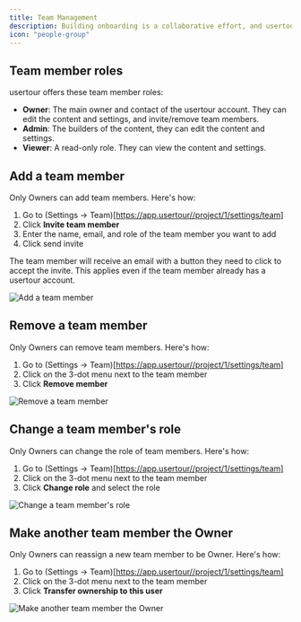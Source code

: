 ```yaml
---
title: Team Management
description: Building onboarding is a collaborative effort, and usertour lets you add your team to the same account so you can all work together on building the content.
icon: "people-group"
---
```

## Team member roles

usertour offers these team member roles:

- **Owner**: The main owner and contact of the usertour account. They can edit the content and settings, and invite/remove team members.
- **Admin**: The builders of the content, they can edit the content and settings.
- **Viewer**: A read-only role. They can view the content and settings. 

## Add a team member

Only Owners can add team members. Here's how:

1. Go to (Settings -> Team)[https://app.usertour//project/1/settings/team]
2. Click **Invite team member**
3. Enter the name, email, and role of the team member you want to add
4. Click send invite

The team member will receive an email with a button they need to click to accept the invite. This applies even if the team member already has a usertour account.

![Add a team member](https://r3.usertour.io/docs/how-to-guides/team-2.png)

## Remove a team member

Only Owners can remove team members. Here's how:

1. Go to (Settings -> Team)[https://app.usertour//project/1/settings/team]
2. Click on the 3-dot menu next to the team member
3. Click **Remove member**

![Remove a team member](https://r3.usertour.io/docs/how-to-guides/team-6.png)

## Change a team member's role

Only Owners can change the role of team members. Here's how:

1. Go to (Settings -> Team)[https://app.usertour//project/1/settings/team]
2. Click on the 3-dot menu next to the team member
3. Click **Change role** and select the role

![Change a team member's role](https://r3.usertour.io/docs/how-to-guides/team-4.png)

## Make another team member the Owner

Only Owners can reassign a new team member to be Owner. Here's how:

1. Go to (Settings -> Team)[https://app.usertour//project/1/settings/team]
2. Click on the 3-dot menu next to the team member
3. Click **Transfer ownership to this user**

![Make another team member the Owner](https://r3.usertour.io/docs/how-to-guides/team-5.png)